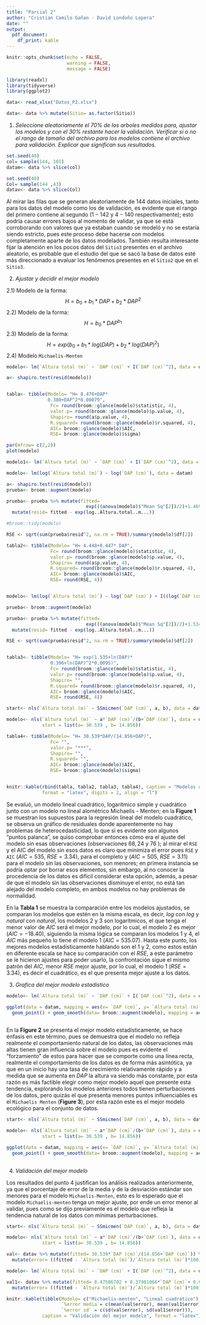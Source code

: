 ```yaml
---
title: "Parcial 2"
author: "Cristian Camilo Gañan - David Londoño Lopera"
date: ""
output: 
  pdf_document:
    df_print: kable
---
```


```r
knitr::opts_chunk$set(echo = FALSE,
                      warning = FALSE, 
                      message = FALSE)

library(readxl)
library(tidyverse)
library(ggplot2)
```


```r
data<- read_xlsx("Datos_P2.xlsx")

data<- data %>% mutate(Sitio= as.factor(Sitio))
```

1) *Seleccione aleatoriamente el $70\%$ de los arboles medidos para, ajustar los modelos y con el $30\%$ restante hacer la validación. Verificar si o no el rango de tamaño del archivo para los modelos contiene el archivo para validación. Explicar que significan sus resultados.*

```r
set.seed(40)
col= sample(144, 101)
datam<- data %>% slice(col)
```

```r
set.seed(40)
Col= sample(144 ,43)
datav<- data %>% slice(Col)
```

Al mirar las filas que se generan aleatoriamente de $144$ datos iniciales, tanto para los datos del modelo como los de validación, es evidente que el rango del primero contiene al segundo ($1-142$ y $4-140$ respectivamente); esto podría causar errores bajos al momento de validar, ya que se está corroborando con valores que ya estaban cuando se modeló y no se estaría siendo estricto, pues este proceso debe hacerse con modelos completamente aparte de los datos modelados. También resulta interesante fijar la atención en los pocos datos del `Sitio3` presentes en el archivo aleatorio, es probable que el estudio del que se sacó la base de datos esté más direccionado a evaluar los fenómenos presentes en el `Sitio2` que en el `Sitio3`.

2) *Ajustar y decidir el mejor modelo* 

  2.1) Modelo de la forma: $$H= b_0 + b_1*DAP+b_2*DAP^2$$
  2.2) Modelo de la forma: $$H= b_0*DAP^{b_1}$$
  2.3) Modelo de la forma: $$H= exp(b_0+b_1*log(DAP)+b_2*log(DAP)^2)$$
  2.4) Modelo `Michaelis-Menten`
  
  
```r
modelo<- lm(`Altura total (m)` ~ `DAP (cm)` + I(`DAP (cm)`^2), data = datam)

a<- shapiro.test(resid(modelo))


tabla<- tibble(Modelo= "H= 8.476+DAP*
               0.380+DAP^2*0.00079", 
                Fc= round(broom::glance(modelo)$statistic, 4), 
                valor.p= round(broom::glance(modelo)$p.value, 4), 
                Shapiro= round(a$p.value, 4),
                R.squared= round(broom::glance(modelo)$r.squared, 4),
                AIC= broom::glance(modelo)$AIC,
                RSE= broom::glance(modelo)$sigma)

par(mfrow= c(2,2))
plot(modelo)

modelo1<- lm(`Altura total (m)` ~ `DAP (cm)` + I(`DAP (cm)`^2), data = datam[-c(68, 24, 76), ])


```


  <!--- 2.2) Modelo de la forma: $$H= b_0*DAP^{b_1}$$ --->
  
```r
modelo<- lm(log(`Altura total (m)`) ~ log(`DAP (cm)`), data = datam)

a<- shapiro.test(resid(modelo))
prueba<- broom::augment(modelo)

prueba<- prueba %>% mutate(fitted= 
                             exp(((anova(modelo)$"Mean Sq"[2])/2)+1.4690203+0.4469912*log..DAP..cm...)) %>% 
  mutate(resid= fitted - exp(log..Altura.total..m...))

#broom::tidy(modelo)

RSE <- sqrt(sum(prueba$resid^2, na.rm = TRUE)/summary(modelo)$df[2])

tabla2<- tibble(Modelo= "H= 4.448+0.447* DAP", 
                Fc= round(broom::glance(modelo)$statistic, 4), 
                valor.p= round(broom::glance(modelo)$p.value, 4), 
                Shapiro= round(a$p.value, 4),
                R.squared= round(broom::glance(modelo)$r.squared, 4),
                AIC= broom::glance(modelo)$AIC,
                RSE= round(RSE, 4))



```


  <!--- 2.3) Modelo de la forma: $$H= exp(b_0+b_1*log(DAP)+b_2*log(DAP)^2)$$ --->

```r
modelo<- lm(log(`Altura total (m)`) ~ log(`DAP (cm)`) + I((log(`DAP (cm)`))^2), data = datam)

prueba<- broom::augment(modelo)

prueba<- prueba %>% mutate(fitted= 
                             exp(((anova(modelo)$"Mean Sq"[2])/2)+1.534780445	+0.395973547	*log..DAP..cm... + 0.009502094* log..DAP..cm...^2)) %>% 
  mutate(resid= fitted - exp(log..Altura.total..m...))

RSE <- sqrt(sum(prueba$resid^2, na.rm = TRUE)/summary(modelo)$df[2])


tabla3<- tibble(Modelo= "H= exp(1.535+ln(DAP)*
                0.396+ln(DAP)^2*0.0095)", 
                Fc= round(broom::glance(modelo)$statistic, 4), 
                valor.p= round(broom::glance(modelo)$p.value, 4), 
                Shapiro= "",
                R.squared= round(broom::glance(modelo)$r.squared, 4),
                AIC= broom::glance(modelo)$AIC,
                RSE= round(RSE, 4))

```


  <!---2.4) Modelo `Michaelis-Menten`--->
  
```r
start<- nls(`Altura total (m)` ~ SSmicmen(`DAP (cm)`, a, b), data = datam)

modelo<- nls(`Altura total (m)` ~ a*`DAP (cm)`/(b+`DAP (cm)`), data = datam, 
             start = list(a= 30.539 , b= 14.856)) 

tabla4<- tibble(Modelo= "H= 30.539*DAP/(14.856+DAP)", 
                Fc= "", 
                valor.p= "***", 
                Shapiro= "",
                R.squared= "",
                AIC= broom::glance(modelo)$AIC,
                RSE= broom::glance(modelo)$sigma)



```

<!---## Comparación de modelos--->

```r
knitr::kable(rbind(tabla, tabla2, tabla3, tabla4), caption = "Modelos ajustados", 
             format = "latex", digits = 2, align = "l")
```

Se evaluó, un modelo lineal cuadrático, logarítmico simple y cuadrático junto con un modelo no lineal alométrico Michaelis - Menten; en la **Figure 1** se muestran los supuestos para la regresión lineal del modelo cuadrático, se observa un gráfico de residuales donde aparentemente no hay problemas de heterocedasticidad, lo que sí es evidente son algunos “puntos palanca”, se quiso comprobar entonces cómo era el ajuste del modelo sin esas observaciones (observaciones $68, 24$ y $76$ ); al mirar el `RSE` y el AIC del modelo sin esos datos es claro que minimiza el error pues `RSE` y `AIC` ($AIC= 535$, $RSE= 3.34$), para el completo y ($AIC= 505$, $RSE= 3.11$) para el modelo sin las observaciones, son menores; en primera instancia se podría optar por borrar esos elementos, sin embargo, al no conocer la procedencia de los datos es difícil considerar esta opción, además, a pesar de que el modelo sin las observaciones disminuye el error, no está tan alejado del modelo completo, en ambos modelos no hay problemas de normalidad.

En la **Tabla 1** se muestra la comparación entre los modelos ajustados, se comparan los modelos que estén en la misma escala, es decir, $log$ con $log$ y $natural$ con $natural$, los modelos $2$ y $3$ son logarítmicos, el que tenga el menor valor de $AIC$ será el mejor modelo, por lo cual, el modelo $2$ es mejor ($AIC= -18.40$), siguiendo la misma lógica se comparan los modelos $1$ y $4$, el $AIC$ más pequeño lo tiene el modelo $1$ ($AIC= 535.07$). Hasta este punto, los mejores modelos estadísticamente hablando son el $1$ y $2$, como estos están en diferente escala se hace su comparación con el $RSE$, a este parámetro se le hicieron ajustes para poder usarlo, la confrontación sigue el mismo patrón del $AIC$, menor $RSE$ mejor ajuste, por lo cual, el modelo $1$  ($RSE= 3.34$), es decir el cuadrático, es el que presenta mejor ajuste a los datos.


 3) *Grafica del mejor modelo estadístico*

```r
modelo<- lm(`Altura total (m)` ~ `DAP (cm)` + I(`DAP (cm)`^2), data = datam)

ggplot(data = datam, mapping = aes(x= `DAP (cm)`, y= `Altura total (m)`)) +
  geom_point() + geom_smooth(data= broom::augment(modelo), mapping = aes(x= DAP..cm., 
                                                                         y= .fitted ))
```

En la **Figure 2** se presenta el mejor modelo estadísticamente, se hace énfasis en este término, pues se demuestra que el modelo no refleja realmente el comportamiento natural de los datos, las observaciones más altas tienen gran influencia sobre el modelo pues es evidente el “forzamiento” de estos para hacer que se comporte como una línea recta, realmente el comportamiento de los datos es de forma más asintótica, ya que en un inicio hay una tasa de crecimiento relativamente rápido y a medida que se aumenta en $DAP$ la altura va siendo más constante, por esta razón es más factible elegir como mejor modelo aquel que presente esta tendencia, explorando los modelos anteriores todos tienen perturbaciones de los datos, pero quizás el que presenta menores puntos influenciables es el `Michaelis Menten`  (**Figure 3**), por esta razón este es el mejor modelo ecológico para el conjunto de datos.


```r
start<- nls(`Altura total (m)` ~ SSmicmen(`DAP (cm)`, a, b), data = datam)

modelo<- nls(`Altura total (m)` ~ a*`DAP (cm)`/(b+`DAP (cm)`), data = datam, 
             start = list(a= 30.539 , b= 14.856)) 

ggplot(data = datam, mapping = aes(x= `DAP (cm)`, y= `Altura total (m)`)) +
  geom_point() + geom_smooth(data= broom::augment(modelo), mapping = aes(x= DAP..cm., 
                                                                         y= .fitted ))
```



 4) *Validación del mejor modelo*

Los resultados del punto 4 justifican los análisis realizados anteriormente, ya que el porcentaje de error de la media y de la desviación estándar son menores para el modelo `Michaelis-Menten`, esto es lo esperado que el modelo `Michaelis-menten` tenga un mejor ajuste, por ende un error menor al validar, pues como se dijo previamente es el modelo que refleja la tendencia natural de los datos con mínimas perturbaciones.

```r
start<- nls(`Altura total (m)` ~ SSmicmen(`DAP (cm)`, a, b), data = datam)

modelo<- nls(`Altura total (m)` ~ a*`DAP (cm)`/(b+`DAP (cm)`), data = datam, 
             start = list(a= 30.539 , b= 14.856))

val<- datav %>% mutate(fitted= 30.539*`DAP (cm)`/(14.856+`DAP (cm)`)) %>% 
  mutate(error= ((fitted - `Altura total (m)`)/`Altura total (m)`)*100)
```

```r
modelo<- lm(`Altura total (m)` ~ `DAP (cm)` + I(`DAP (cm)`^2), data = datam)

val1<- datav %>% mutate(fitted= 8.47586702 + 0.37981066*`DAP (cm)`+ 0.00079334*`DAP (cm)`^2) %>% 
  mutate(error= ((fitted - `Altura total (m)`)/`Altura total (m)`)*100)

```

```r
knitr::kable(tibble(Modelo= c("Michaelis-menten", "Lineal cuadratico"), 
                    `%error media`= c(mean(val$error), mean(val1$error)), 
                    `%error sd` = c(sd(val$error), sd(val1$error))), 
             caption = "Validación del mejor modelo", format = "latex")
```

